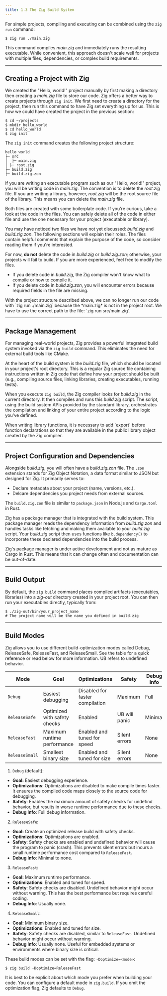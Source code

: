 ```yaml
---
title: 1.3 The Zig Build System
---
```


For simple projects, compiling and executing can be combined using the `zig run` command:

```shell
$ zig run ./main.zig
```

This command compiles _main.zig_ and immediately runs the resulting executable. While convenient, this approach doesn't scale well for projects with multiple files, dependencies, or complex build requirements.

---

## Creating a Project with Zig

We created the "Hello, world!" project manually by first making a directory then creating a _main.zig_ file to store our code. Zig offers a better way to create projects through `zig init`. We first need to create a directory for the project, then run this command to have Zig set everything up for us. This is how we could have created the project in the previous section:

```shell
$ cd ~/projects
$ mkdir hello_world
$ cd hello_world
$ zig init
```

The `zig init` command creates the following project structure:

```text
hello_world
├─ src
│  ├─ main.zig
│ ├─ root.zig
├─ build.zig
├─ build.zig.zon
```

If you are writing an executable program such as our "Hello, world!" project, you will be writing code in _main.zig_. The convention is to delete the _root.zig_ file. If you are writing a library, however, _root.zig_ will be the root source file of the library. This means you can delete the _main.zig_ file.

Both files are created with some boilerplate code. If you're curious, take a look at the code in the files. You can safely delete all of the code in either file and use the one necessary for your project (executable or library).

You may have noticed two files we have not yet discussed: _build.zig_ and _build.zig.zon_. The following sections will explain their roles. The files contain helpful comments that explain the purpose of the code, so consider reading them if you're interested.

For now, **do not** delete the code in _build.zig_ or _build.zig.zon;_ otherwise, your projects will fail to build. If you are more experienced, feel free to modify the files.

- If you delete code in _build.zig_, the Zig compiler won't know what to compile or how to compile it.
- If you delete code in _build.zig.zon_, you will encounter errors because required fields in the file are missing.

<Callout title="Note: `zig run`">
  With the project structure described above, we can no longer run our code with
  `zig run ./main.zig` because the *main.zig* is not in the project root. We
  have to use the correct path to the file: `zig run src/main.zig`.
</Callout>

---

## Package Management

For managing real-world projects, Zig provides a powerful integrated build system invoked via the `zig build` command. This eliminates the need for external build tools like CMake.

At the heart of the build system is the _build.zig_ file, which should be located in your project's root directory. This is a regular Zig source file containing instructions written in Zig code that define how your project should be built (e.g., compiling source files, linking libraries, creating executables, running tests).

When you execute `zig build`, the Zig compiler looks for _build.zig_ in the current directory. It then compiles and runs this _build.zig_ script. The script, using the build system APIs provided by the standard library, orchestrates the compilation and linking of your entire project according to the logic you've defined.

<Callout title="Note: Library Functions">
  When writing library functions, it is necessary to add `export` before
  function declarations so that they are available in the public library object
  created by the Zig compiler.
</Callout>

---

## Project Configuration and Dependencies

Alongside _build.zig_, you will often have a _build.zig.zon_ file. The `.zon` extension stands for Zig Object Notation, a data format similar to JSON but designed for Zig. It primarily serves to:

- Declare metadata about your project (name, versions, etc.).
- Delcare dependencies you project needs from external sources.

The `build.zig.zon` file is similar to `package.json` in Node.js and `Cargo.toml` in Rust.

Zig has a package manager that is integrated with the build system. This package manager reads the dependency information from _build.zig.zon_ and handles tasks like fetching and making them available to your _build.zig_ script. Your _build.zig_ script then uses functions like `b.dependency()` to incorporate these declared dependencies into the build process.

Zig's package manager is under active development and not as mature as Cargo in Rust. This means that it can change often and documentation can be out-of-date.

---

## Build Output

By default, the `zig build` command places compiled artifacts (executables, libraries) into a _zig-out_ directory created in your project root. You can then run your executables directly, typically from:

```shell
$ ./zig-out/bin/your_project_name
# The project name will be the name you defined in build.zig
```

---

## Build Modes

Zig allows you to use different build-optimization modes called Debug, ReleaseSafe, ReleaseFast, and ReleaseSmall. See the table for a quick reference or read below for more information. UB refers to undefined behavior.

| Mode           | Goal                         | Optimizations                   | Safety        | Debug Info |
| -------------- | ---------------------------- | ------------------------------- | ------------- | ---------- |
| `Debug`        | Easiest debugging            | Disabled for faster compilation | Maximum       | Full       |
| `ReleaseSafe`  | Optimized with safety checks | Enabled                         | UB will panic | Minimal    |
| `ReleaseFast`  | Maximum runtime performance  | Enabled and tuned for speed     | Silent errors | None       |
| `ReleaseSmall` | Smallest binary size         | Enabled and tuned for size      | Silent errors | None       |

1. `Debug` (default):

- **Goal:** Easiest debugging experience.
- **Optimizations**: Optimizations are disabled to make compile times faster. It ensures the compiled code maps closely to the source code for debugging.
- **Safety**: Enables the maximum amount of safety checks for undefind behavior, but results in worse runtime performance due to these checks.
- **Debug Info**: Full debug information.

2. `ReleaseSafe`:

- **Goal:** Create an optimized release build with safety checks.
- **Optimizations**: Optimizations are enabled.
- **Safety**: Safety checks are enabled and undefined behavior will cause the program to panic (crash). This prevents silent errors but incurs a small runtime performance cost compared to `ReleaseFast`.
- **Debug Info**: Minimal to none.

3. `ReleaseFast`:

- **Goal:** Maximum runtime performance.
- **Optimizations**: Enabled and tuned for speed.
- **Safety**: Safety checks are disabled. Undefined behavior might occur without warning. This has the best performance but requires careful coding.
- **Debug Info**: Usually none.

4. `ReleaseSmall`:

- **Goal:** Minimum binary size.
- **Optimizations**: Enabled and tuned for size.
- **Safety**: Safety checks are disabled, similar to `ReleaseFast`. Undefined behavior might occur without warning.
- **Debug Info**: Usually none. Useful for embedded systems or environments where binary size is critical.

These build modes can be set with the flag: `-Doptimize=<mode>`:

```shell
$ zig build -Doptimize=ReleaseFast
```

It is best to be explicit about which mode you prefer when building your code. You can configure a default mode in `zig.build`. If you omit the optimization flag, Zig defaults to `Debug`.
